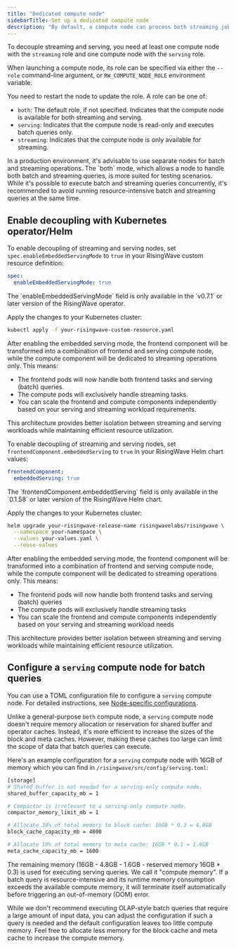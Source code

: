 ```yaml
---
title: "Dedicated compute node"
sidebarTitle: Set up a dedicated compute node
description: "By default, a compute node can process both streaming jobs and ad-hoc queries (i.e. serving). Alternatively, you can process streaming and serving by different compute nodes respectively, to mitigate resource contention or to isolate streaming or serving failure. This guide introduces how to set up such dedicated compute nodes to decouple streaming and serving."
---
```


To decouple streaming and serving, you need at least one compute node with the `streaming` role and one compute node with the `serving` role.

When launching a compute node, its role can be specified via either the `--role` command-line argument, or `RW_COMPUTE_NODE_ROLE` environment variable.

You need to restart the node to update the role. A role can be one of:

* `both`: The default role, if not specified. Indicates that the compute node is available for both streaming and serving.
* `serving`: Indicates that the compute node is read-only and executes batch queries only.
* `streaming`: Indicates that the compute node is only available for streaming.

<Note>
In a production environment, it's advisable to use separate nodes for batch and streaming operations. The `both` mode, which allows a node to handle both batch and streaming queries, is more suited for testing scenarios. While it's possible to execute batch and streaming queries concurrently, it's recommended to avoid running resource-intensive batch and streaming queries at the same time.
</Note>

## Enable decoupling with Kubernetes operator/Helm

<Tabs>
<Tab title="Kubernetes operator">

To enable decoupling of streaming and serving nodes, set `spec.enableEmbeddedServingMode` to `true` in your RisingWave custom resource definition:

```yaml
spec:
  enableEmbeddedServingMode: true
```

<Note>
The `enableEmbeddedServingMode` field is only available in the `v0.7.1` or later version of the RisingWave operator.
</Note>

Apply the changes to your Kubernetes cluster:

```bash
kubectl apply -f your-risingwave-custom-resource.yaml
```

After enabling the embedded serving mode, the frontend component will be transformed into a combination of frontend and serving compute node, while the compute component will be dedicated to streaming operations only. This means:

- The frontend pods will now handle both frontend tasks and serving (batch) queries.
- The compute pods will exclusively handle streaming tasks.
- You can scale the frontend and compute components independently based on your serving and streaming workload requirements.

This architecture provides better isolation between streaming and serving workloads while maintaining efficient resource utilization.

</Tab>

<Tab title="Helm">

To enable decoupling of streaming and serving nodes, set `frontendComponent.embeddedServing` to `true` in your RisingWave Helm chart values:

```yaml
frontendComponent:
  embeddedServing: true
```

<Note>
The `frontendComponent.embeddedServing` field is only available in the `0.1.58` or later version of the RisingWave Helm chart.
</Note>


Apply the changes to your Kubernetes cluster:

```bash
helm upgrade your-risingwave-release-name risingwavelabs/risingwave \
  --namespace your-namespace \
  --values your-values.yaml \
  --reuse-values
```

After enabling the embedded serving mode, the frontend component will be transformed into a combination of frontend and serving compute node, while the compute component will be dedicated to streaming operations only. This means:

- The frontend pods will now handle both frontend tasks and serving (batch) queries
- The compute pods will exclusively handle streaming tasks
- You can scale the frontend and compute components independently based on your serving and streaming workload needs

This architecture provides better isolation between streaming and serving workloads while maintaining efficient resource utilization.

</Tab>
</Tabs>

## Configure a `serving` compute node for batch queries

You can use a TOML configuration file to configure a `serving` compute node. For detailed instructions, see [Node-specific configurations](/deploy/node-specific-configurations).

Unlike a general-purpose `both` compute node, a `serving` compute node doesn't require memory allocation or reservation for shared buffer and operator caches. Instead, it's more efficient to increase the sizes of the block and meta caches. However, making these caches too large can limit the scope of data that batch queries can execute.

Here's an example configuration for a `serving` compute node with 16GB of memory which you can find in `/risingwave/src/config/serving.toml`:

```bash
[storage]
# Shared buffer is not needed for a serving-only compute node.
shared_buffer_capacity_mb = 1

# Compactor is irrelevant to a serving-only compute node.
compactor_memory_limit_mb = 1

# Allocate 30% of total memory to block cache: 16GB * 0.3 = 4.8GB
block_cache_capacity_mb = 4800

# Allocate 10% of total memory to meta cache: 16GB * 0.1 = 1.6GB
meta_cache_capacity_mb = 1600
```

The remaining memory (16GB - 4.8GB - 1.6GB - reserved memory 16GB \* 0.3) is used for executing serving queries. We call it "compute memory". If a batch query is resource-intensive and its runtime memory consumption exceeds the available compute memory, it will terminate itself automatically before triggering an out-of-memory (OOM) error.

While we don't recommend executing OLAP-style batch queries that require a large amount of input data, you can adjust the configuration if such a query is needed and the default configuration leaves too little compute memory. Feel free to allocate less memory for the block cache and meta cache to increase the compute memory.

